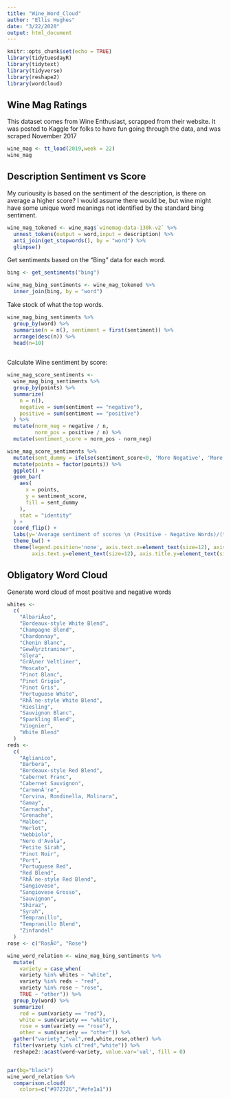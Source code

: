 ```yaml
---
title: "Wine_Word_Cloud"
author: "Ellis Hughes"
date: "3/22/2020"
output: html_document
---
```


```r
knitr::opts_chunk$set(echo = TRUE)
library(tidytuesdayR)
library(tidytext)
library(tidyverse)
library(reshape2)
library(wordcloud)

```

## Wine Mag Ratings

This dataset comes from Wine Enthusiast, scrapped from their website.
It was posted to Kaggle for folks to have fun going through the data, and was scraped November 2017

```r
wine_mag <- tt_load(2019,week = 22)
wine_mag
```

## Description Sentiment vs Score

My curiousity is based on the sentiment of the description, is there on average a higher score?
I would assume there would be, but wine might have some unique word meanings not identified by the standard bing sentiment.

```r
wine_mag_tokened <- wine_mag$`winemag-data-130k-v2` %>% 
  unnest_tokens(output = word,input = description) %>% 
  anti_join(get_stopwords(), by = "word") %>% 
  glimpse()

```

Get sentiments based on the "Bing" data for each word.

```r

bing <- get_sentiments("bing")

wine_mag_bing_sentiments <- wine_mag_tokened %>% 
  inner_join(bing, by = "word")

```

Take stock of what the top words.

```r

wine_mag_bing_sentiments %>%
  group_by(word) %>% 
  summarise(n = n(), sentiment = first(sentiment)) %>%
  arrange(desc(n)) %>% 
  head(n=10)
  
```

Calculate Wine sentiment by score:

```r

wine_mag_score_sentiments <- 
  wine_mag_bing_sentiments %>%
  group_by(points) %>%
  summarize(
    n = n(),
    negative = sum(sentiment == "negative"),
    positive = sum(sentiment == "positive")
  ) %>%
  mutate(norm_neg = negative / n,
         norm_pos = positive / n) %>%
  mutate(sentiment_score = norm_pos - norm_neg)

wine_mag_score_sentiments %>% 
  mutate(sent_dummy = ifelse(sentiment_score<0, 'More Negative', 'More Positive')) %>%
  mutate(points = factor(points)) %>%
  ggplot() +
  geom_bar(
    aes(
      x = points,
      y = sentiment_score,
      fill = sent_dummy
    ),
    stat = "identity"
  ) + 
  coord_flip() +
  labs(y='Average sentiment of scores \n (Positive - Negative Words)/(total words)', x = 'Score') +
  theme_bw() + 
  theme(legend.position='none', axis.text.x=element_text(size=12), axis.title.x = element_text(size=14, face = 'bold'),
        axis.text.y=element_text(size=12), axis.title.y=element_text(size=14, face='bold'))

```

## Obligatory Word Cloud

Generate word cloud of most positive and negative words

```r


whites <-
  c(
    "AlbariÃ±o",
    "Bordeaux-style White Blend",
    "Champagne Blend",
    "Chardonnay",
    "Chenin Blanc",
    "GewÃ¼rztraminer",
    "Glera",
    "GrÃ¼ner Veltliner",
    "Moscato",
    "Pinot Blanc",
    "Pinot Grigio",
    "Pinot Gris",
    "Portuguese White",
    "RhÃ´ne-style White Blend",
    "Riesling",
    "Sauvignon Blanc",
    "Sparkling Blend",
    "Viognier",
    "White Blend"
  )
reds <-
  c(
    "Aglianico",
    "Barbera",
    "Bordeaux-style Red Blend",
    "Cabernet Franc",
    "Cabernet Sauvignon",
    "CarmenÃ¨re",
    "Corvina, Rondinella, Molinara",
    "Gamay",
    "Garnacha",
    "Grenache",
    "Malbec",
    "Merlot",
    "Nebbiolo",
    "Nero d'Avola",
    "Petite Sirah",
    "Pinot Noir",
    "Port",
    "Portuguese Red",
    "Red Blend",
    "RhÃ´ne-style Red Blend",
    "Sangiovese",
    "Sangiovese Grosso",
    "Sauvignon",
    "Shiraz",
    "Syrah",
    "Tempranillo",
    "Tempranillo Blend",
    "Zinfandel"
  )
rose <- c("RosÃ©", "Rose")

wine_word_relation <- wine_mag_bing_sentiments %>%
  mutate(
    variety = case_when(
    variety %in% whites ~ "white",
    variety %in% reds ~ "red",
    variety %in% rose ~ "rose",
    TRUE ~ "other")) %>%
  group_by(word) %>%
  summarize(
    red = sum(variety == "red"),
    white = sum(variety == "white"),
    rose = sum(variety == "rose"),
    other = sum(variety == "other")) %>% 
  gather("variety","val",red,white,rose,other) %>% 
  filter(variety %in% c("red","white")) %>% 
  reshape2::acast(word~variety, value.var='val', fill = 0)


par(bg="black") 
wine_word_relation %>% 
  comparison.cloud(
    colors=c("#972726","#efe1a1"))




```
